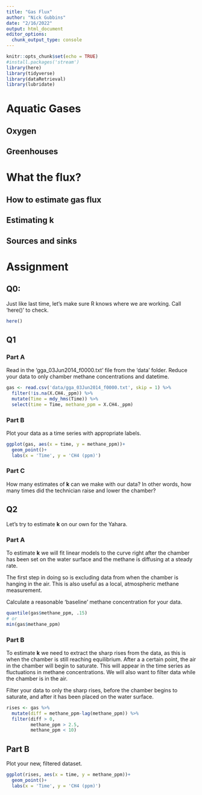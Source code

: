 ```yaml
---
title: "Gas Flux"
author: "Nick Gubbins"
date: "2/16/2022"
output: html_document
editor_options: 
  chunk_output_type: console
---
```


```r
knitr::opts_chunk$set(echo = TRUE)
#install.packages('stream')
library(here)
library(tidyverse)
library(dataRetrieval)
library(lubridate)
```

# Aquatic Gases

## Oxygen

## Greenhouses

# What the flux?

## How to estimate gas flux

## Estimating **k**

## Sources and sinks

# Assignment 

## Q0:

Just like last time, let's make sure R knows where we are working. Call 'here()' to check.

```r
here()
```

## Q1



### Part A

Read in the 'gga_03Jun2014_f0000.txt' file from the 'data' folder. Reduce your data to only chamber methane concentrations and datetime. 

```r
gas <- read.csv('data/gga_03Jun2014_f0000.txt', skip = 1) %>%
  filter(!is.na(X.CH4._ppm)) %>%
  mutate(Time = mdy_hms(Time)) %>%
  select(time = Time, methane_ppm = X.CH4._ppm)
```

### Part B

Plot your data as a time series with appropriate labels. 

```r
ggplot(gas, aes(x = time, y = methane_ppm))+
  geom_point()+
  labs(x = 'Time', y = 'CH4 (ppm)')
```

### Part C

How many estimates of **k** can we make with our data? In other words, how many
times did the technician raise and lower the chamber?

## Q2

Let's try to estimate **k** on our own for the Yahara.

### Part A

To estimate **k** we will fit linear models to the curve right after the chamber
has been set on the water surface and the methane is diffusing at a steady rate.

The first step in doing so is excluding data from when the chamber is hanging in
the air. This is also useful as a local, atmospheric methane measurement.

Calculate a reasonable 'baseline' methane concentration for your data.

```r
quantile(gas$methane_ppm, .15)
# or
min(gas$methane_ppm)
```


### Part B
To estimate **k** we need to extract the sharp rises from the data, as this is
when the chamber is still reaching equilibrium. After a a certain point, the air
in the chamber will begin to saturate. This will appear in the time series as 
fluctuations in methane concentrations. We will also want to filter data while
the chamber is in the air. 

Filter your data to only the sharp rises, before the chamber begins to saturate,
and after it has been placed on the water surface.

```r
rises <- gas %>%
  mutate(diff = methane_ppm-lag(methane_ppm)) %>%
  filter(diff > 0,
         methane_ppm > 2.5,
         methane_ppm < 10)
```

## Part B

Plot your new, filtered dataset.

```r
ggplot(rises, aes(x = time, y = methane_ppm))+
  geom_point()+
  labs(x = 'Time', y = 'CH4 (ppm)')
```




